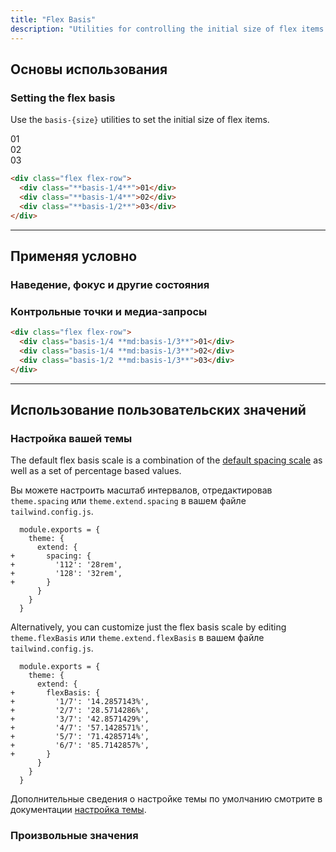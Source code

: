 ```yaml
---
title: "Flex Basis"
description: "Utilities for controlling the initial size of flex items."
---
```




## Основы использования

### Setting the flex basis

Use the `basis-{size}` utilities to set the initial size of flex items.

<Example>
  <div class="flex flex-row space-x-4 font-mono text-white text-sm font-bold leading-6">
    <div class="basis-1/4 h-14 rounded-lg flex items-center justify-center bg-fuchsia-500 shadow-lg">01</div>
    <div class="basis-1/4 h-14 rounded-lg flex items-center justify-center bg-fuchsia-500 shadow-lg">02</div>
    <div class="basis-1/2 h-14 rounded-lg flex items-center justify-center bg-fuchsia-500 shadow-lg">03</div>
  </div>
</Example>

```html
<div class="flex flex-row">
  <div class="**basis-1/4**">01</div>
  <div class="**basis-1/4**">02</div>
  <div class="**basis-1/2**">03</div>
</div>
```

---

## <Heading ignore>Применяя условно</Heading>

### <Heading ignore>Наведение, фокус и другие состояния</Heading>

<HoverFocusAndOtherStates defaultClass="basis-1/3" featuredClass="basis-1/2" />

### <Heading ignore>Контрольные точки и медиа-запросы</Heading>

<BreakpointsAndMediaQueries featuredClass="basis-1/3">

```html
<div class="flex flex-row">
  <div class="basis-1/4 **md:basis-1/3**">01</div>
  <div class="basis-1/4 **md:basis-1/3**">02</div>
  <div class="basis-1/2 **md:basis-1/3**">03</div>
</div>
```

</BreakpointsAndMediaQueries>

---

## Использование пользовательских значений

### Настройка вашей темы

The default flex basis scale is a combination of the [default spacing scale](/docs/customizing-spacing#default-spacing-scale) as well as a set of percentage based values.

Вы можете настроить масштаб интервалов, отредактировав `theme.spacing` или `theme.extend.spacing` в вашем файле `tailwind.config.js`.

```diff-js tailwind.config.js
  module.exports = {
    theme: {
      extend: {
+       spacing: {
+         '112': '28rem',
+         '128': '32rem',
+       }
      }
    }
  }
```

Alternatively, you can customize just the flex basis scale by editing `theme.flexBasis` или `theme.extend.flexBasis` в вашем файле `tailwind.config.js`.

```diff-js tailwind.config.js
  module.exports = {
    theme: {
      extend: {
+       flexBasis: {
+         '1/7': '14.2857143%',
+         '2/7': '28.5714286%',
+         '3/7': '42.8571429%',
+         '4/7': '57.1428571%',
+         '5/7': '71.4285714%',
+         '6/7': '85.7142857%',
+       }
      }
    }
  }
```

Дополнительные сведения о настройке темы по умолчанию смотрите в документации [настройка темы](/docs/theme#customizing-the-default-theme).

### Произвольные значения

<ArbitraryValues property="flex-basis" featuredClass="flex-basis-[14.2857143%]" />
